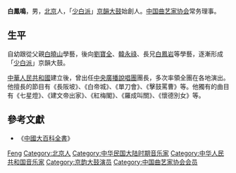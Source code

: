 '''白鳳鳴'''{{BD|1909年||1980年|catIdx=Bai,白}}，男，[[北京|北京]]人，「[[少白派|少白派]]」[[京韻大鼓|京韻大鼓]]始創人。[[中国曲艺家协会|中国曲艺家协会]]常务理事。

== 生平 ==
自幼跟從父親[[白曉山|白曉山]]學藝，後向[[劉寶全|劉寶全]]、[[韓永祿|韓永祿]]、長兄[[白鳳岩|白鳳岩]]等學藝，逐漸形成「[[少白派|少白派]]」京韻大鼓。

[[中華人民共和國|中華人民共和國]]建立後，曾出任[[中央廣播說唱團|中央廣播說唱團]]團長，多次率領全團在各地演出。他擅長的節目有《長阪坡》、《白帝城》、《單刀會》、《擊鼓罵曹》等。他獨有的曲目有《七星燈》、《建文帝出家》、《紅梅閣》、《羅成叫關》、《懷德別女》等。

== 參考文獻 ==
*《[[中國大百科全書|中國大百科全書]]》

{{音樂家小作品}}
{{中国曲艺家协会第二届理事会}}

{{normdaten}}
{{DEFAULTSORT:Bai fengming}}
[[Category:白姓|Feng]]
[[Category:北京人|Category:北京人]]
[[Category:中华民国大陆时期音乐家|Category:中华民国大陆时期音乐家]]
[[Category:中华人民共和国音乐家|Category:中华人民共和国音乐家]]
[[Category:京韵大鼓演员|Category:京韵大鼓演员]]
[[Category:中国曲艺家协会会员|Category:中国曲艺家协会会员]]